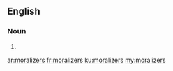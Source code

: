 ==English==

===Noun===
{{head|en|plural}}

# {{plural of|moralizer|lang=en|nocat=1}}

[[ar:moralizers]]
[[fr:moralizers]]
[[ku:moralizers]]
[[my:moralizers]]